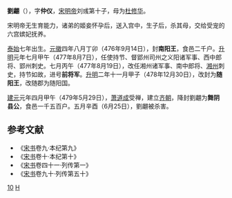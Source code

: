 '''劉翽'''（{{bd|471年||479年|6月25日|catIdx=L}}），字'''仲仪'''，[[宋明帝|宋明帝]]刘彧第十子，母为[[杜修华|杜修华]]。

宋明帝无生育能力，诸弟的姬妾怀孕后，送入宫中，生子后，杀其母，交给受宠的六宫嫔妃抚养。

[[泰始_(刘宋)|泰始]]七年出生。[[元徽_(年号)|元徽]]四年八月丁卯（476年9月14日），封'''南阳王'''，食邑二千户。[[升明|升明]]元年七月甲午（477年8月7日），任使持节、督郢州司州之义阳诸军事、西中郎将、郢州刺史。七月丙午（477年8月19日），改任湘州诸军事、南中郎将、[[湘州|湘州]]刺史，持节如故，进号'''前将军'''。[[升明|升明]]二年十一月甲子（478年12月30日），改封为'''随阳王'''，改随郡为随阳国。

[[建元_(南齐)|建元]]元年四月甲午（479年5月29日），[[萧道成|萧道成]]受禅，建立[[南齐|齐朝]]，降封劉翽为'''舞阴县公'''，食邑一千五百户。五月辛酉（6月25日），劉翽被杀害。

==参考文献 ==
*《[[宋书|宋书]]卷九·本纪第九》
*《[[宋书|宋书]]卷十·本纪第十》
*《[[宋书|宋书]]卷四十一·列传第一》
*《[[宋书|宋书]]卷九十·列传第五十》


[[Category:宋明帝皇子|10]]
[[Category:刘姓|H]]